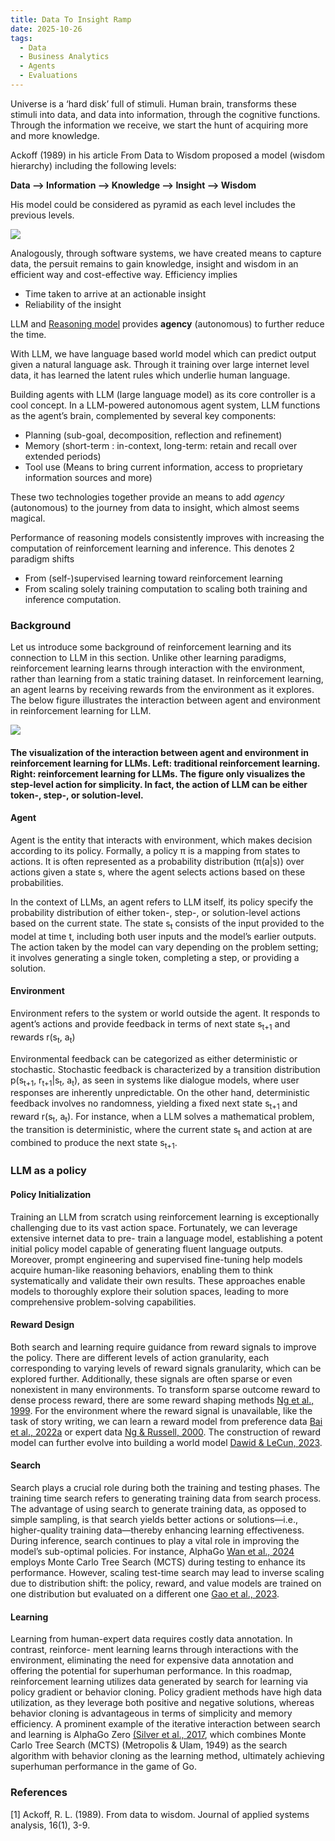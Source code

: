 ```yaml
---
title: Data To Insight Ramp
date: 2025-10-26
tags:
  - Data
  - Business Analytics
  - Agents
  - Evaluations
---
```


Universe is a ‘hard disk’ full of stimuli. Human brain, transforms these stimuli into data, and data into information, through the cognitive functions. Through
the information we receive, we start the hunt of acquiring more and more knowledge.

Ackoff (1989) in his article From Data to Wisdom proposed a model (wisdom hierarchy) including the following levels:

**Data --> Information --> Knowledge --> Insight --> Wisdom**

His model could be considered as pyramid as each level includes the previous levels.

![](./assets/journey.png)


Analogously, through software systems, we have created means to capture data, the persuit remains to gain knowledge, insight and wisdom
in an efficient way and cost-effective way. Efficiency implies
- Time taken to arrive at an actionable insight
- Reliability of the insight

LLM and [Reasoning model](https://ai.mukeshkr.me/reasoners/) provides **agency** (autonomous) to further reduce the time.

With LLM, we have language based world model which can predict output given a natural language ask. Through it training over large internet level data,
it has learned the latent rules which underlie human language.

Building agents with LLM (large language model) as its core controller is a cool concept. In a LLM-powered autonomous agent system,
LLM functions as the agent’s brain, complemented by several key components:
- Planning (sub-goal, decomposition, reflection and refinement)
- Memory (short-term : in-context, long-term: retain and recall over extended periods)
- Tool use (Means to bring current information, access to proprietary information sources and more)

These two technologies together provide an means to add *agency* (autonomous) to the journey from data to insight, which almost seems magical.












Performance of reasoning models consistently improves with increasing the computation of reinforcement learning and
inference. This denotes 2 paradigm shifts
- From (self-)supervised learning toward reinforcement learning
- From scaling solely training computation to scaling both training and inference computation.

### Background
Let us introduce some background of reinforcement learning and its connection to LLM in this section. Unlike other
learning paradigms, reinforcement learning learns through interaction with the environment, rather
than learning from a static training dataset. In reinforcement learning, an agent learns by receiving
rewards from the environment as it explores. The below figure illustrates the interaction between agent and
environment in reinforcement learning for LLM.


![](./assets/llm_as_policy.png)

<h4>The visualization of the interaction between agent and environment in reinforcement
learning for LLMs. Left: traditional reinforcement learning. Right: reinforcement learning for LLMs.
The figure only visualizes the step-level action for simplicity. In fact, the action of LLM can be either
token-, step-, or solution-level. </h4>

#### Agent

Agent is the entity that interacts with environment, which makes decision according to its
policy. Formally, a policy π is a mapping from states to actions. It is often represented as a probability
distribution (π(a|s)) over actions given a state s, where the agent selects actions based on these
probabilities.


In the context of LLMs, an agent refers to LLM itself, its policy specify the probability distribution
of either token-, step-, or solution-level actions based on the current state. The state s<sub>t</sub> consists of the
input provided to the model at time t, including both user inputs and the model’s earlier outputs. The
action taken by the model can vary depending on the problem setting; it involves generating a single
token, completing a step, or providing a solution.

#### Environment
Environment refers to the system or world outside the agent. It responds to agent’s
actions and provide feedback in terms of next state s<sub>t+1</sub> and rewards r(s<sub>t</sub>, a<sub>t</sub>)

Environmental feedback can be categorized as either deterministic or stochastic. Stochastic feedback
is characterized by a transition distribution p(s<sub>t+1</sub>, r<sub>t+1</sub>|s<sub>t</sub>, a<sub>t</sub>), as seen in systems like dialogue
models, where user responses are inherently unpredictable. On the other hand, deterministic feedback
involves no randomness, yielding a fixed next state s<sub>t+1</sub> and reward r(s<sub>t</sub>, a<sub>t</sub>). For instance, when a
LLM solves a mathematical problem, the transition is deterministic, where the current state s<sub>t</sub> and
action at are combined to produce the next state s<sub>t+1</sub>.


### LLM as a policy

#### Policy Initialization
Training an LLM from scratch using reinforcement learning is exceptionally
challenging due to its vast action space. Fortunately, we can leverage extensive internet data to pre-
train a language model, establishing a potent initial policy model capable of generating fluent language
outputs. Moreover, prompt engineering and supervised fine-tuning help models acquire human-like
reasoning behaviors, enabling them to think systematically and validate their own results. These
approaches enable models to thoroughly explore their solution spaces, leading to more comprehensive
problem-solving capabilities.


#### Reward Design
Both search and learning require guidance from reward signals to improve the
policy. There are different levels of action granularity, each corresponding to varying levels of reward
signals granularity, which can be explored further. Additionally, these signals are often sparse or even
nonexistent in many environments. To transform sparse outcome reward to dense process reward,
there are some reward shaping methods [Ng et al., 1999](https://people.eecs.berkeley.edu/~pabbeel/cs287-fa09/readings/NgHaradaRussell-shaping-ICML1999.pdf). For the environment where the reward
signal is unavailable, like the task of story writing, we can learn a reward model from preference data
[Bai et al., 2022a](https://doi.org/10.48550/arXiv.2204.05862) or expert data [Ng & Russell, 2000](https://ai.stanford.edu/~ang/papers/icml00-irl.pdf).
The construction of reward model can further evolve into building a world model [Dawid & LeCun, 2023](https://doi.org/10.48550/arXiv.2306.02572).


#### Search
Search plays a crucial role during both the training and testing phases. The training
time search refers to generating training data from search process. The advantage of using search
to generate training data, as opposed to simple sampling, is that search yields better actions or
solutions—i.e., higher-quality training data—thereby enhancing learning effectiveness. During
inference, search continues to play a vital role in improving the model’s sub-optimal policies. For
instance, AlphaGo [Wan et al., 2024](https://openreview.net/forum?id=C4OpREezgj) employs Monte Carlo Tree Search (MCTS) during testing
to enhance its performance. However, scaling test-time search may lead to inverse scaling due to
distribution shift: the policy, reward, and value models are trained on one distribution but evaluated
on a different one [Gao et al., 2023](https://proceedings.mlr.press/v202/gao23h.html).


#### Learning
Learning from human-expert data requires costly data annotation. In contrast, reinforce-
ment learning learns through interactions with the environment, eliminating the need for expensive
data annotation and offering the potential for superhuman performance. In this roadmap, reinforcement learning utilizes
data generated by search for learning via policy gradient or behavior cloning.
Policy gradient methods have high data utilization, as they leverage both positive and negative
solutions, whereas behavior cloning is advantageous in terms of simplicity and memory efficiency. A
prominent example of the iterative interaction between search and learning is AlphaGo Zero [(Silver
et al., 2017](https://doi.org/10.1038/nature24270), which combines Monte Carlo Tree Search (MCTS) (Metropolis & Ulam, 1949) as the
search algorithm with behavior cloning as the learning method, ultimately achieving superhuman
performance in the game of Go.


### References
[1] Ackoff, R. L. (1989). From data to wisdom. Journal of applied systems analysis, 16(1), 3-9.